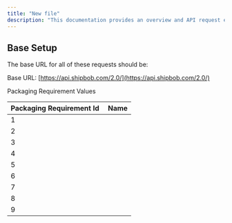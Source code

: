 ```yaml
---
title: "New file"
description: "This documentation provides an overview and API request examples for creating, getting, and modifying products through the ShipBob product catalog."
---
```


## Base Setup&#x20;

The base URL for all of these requests should be:&#x20;

Base URL: [https://api.shipbob.com/2.0/](https://api.shipbob.com/2.0/)

Packaging Requirement Values

| Packaging Requirement Id  | Name |
| ------------------------- | ---- |
| 1                         |      |
| 2                         |      |
| 3                         |      |
| 4                         |      |
| 5                         |      |
| 6                         |      |
| 7                         |      |
| 8                         |      |
| 9                         |      |